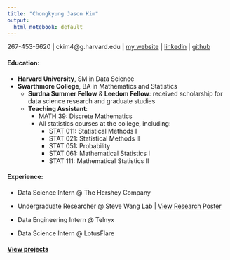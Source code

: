 ```yaml
---
title: "Chongkyung Jason Kim"
output:
  html_notebook: default
---
```


267-453-6620 | ckim4@g.harvard.edu | [my website](https://jasonkyungkim.github.io) | [linkedin](https://www.linkedin.com/in/jasonkyungkim/) | [github](https://github.com/jasonkyungkim)

<!-- #### Education -->
<!-- Harvard University, SM in Data Science                  Dec 2023 -->

#### **Education**:

- **Harvard University**, SM in Data Science                              
- **Swarthmore College**, BA in Mathematics and Statistics
  * **Surdna Summer Fellow** & **Leedom Fellow**: received scholarship for data science research and graduate studies
  * **Teaching Assistant**: 
    - MATH 39: Discrete Mathematics 
    - All statistics courses at the college, including: 
      - STAT 011: Statistical Methods I
      - STAT 021: Statistical Methods II
      - STAT 051: Probability 
      - STAT 061: Mathematical Statistics I
      - STAT 111: Mathematical Statistics II

#### **Experience**:

- Data Science Intern @ The Hershey Company

- Undergraduate Researcher @ Steve Wang Lab | [View Research Poster](https://jasonkyungkim.github.io/whale_poster.pdf)
  
- Data Engineering Intern @ Telnyx

- Data Science Intern @ LotusFlare

#### [**View projects**](https://jasonkyungkim.github.io/projects.html)
